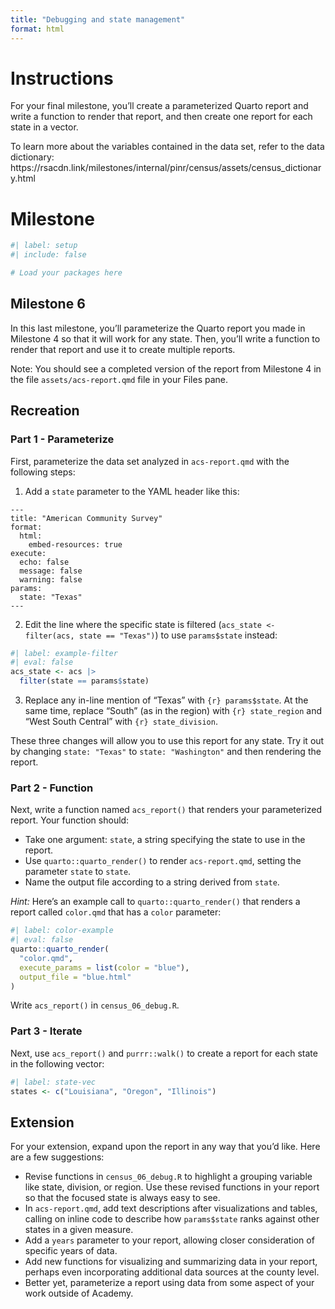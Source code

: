 ```yaml
---
title: "Debugging and state management"
format: html
---
```


# Instructions

For your final milestone, you'll create a parameterized Quarto report and write a function to render that report, and then create one report for each state in a vector.

To learn more about the variables contained in the data set, refer to the data dictionary: https://rsacdn.link/milestones/internal/pinr/census/assets/census_dictionary.html

# Milestone

```r
#| label: setup
#| include: false

# Load your packages here

```

## Milestone 6

In this last milestone, you'll parameterize the Quarto report you made in Milestone 4 so that it will work for any state. Then, you'll write a function to render that report and use it to create multiple reports.

Note: You should see a completed version of the report from Milestone 4 in the file `assets/acs-report.qmd` file in your Files pane.

## Recreation

### Part 1 - Parameterize

First, parameterize the data set analyzed in `acs-report.qmd` with the following steps:

1. Add a `state` parameter to the YAML header like this:

```
---
title: "American Community Survey"
format: 
  html:
    embed-resources: true
execute:
  echo: false
  message: false
  warning: false
params:
  state: "Texas"
---
```

2. Edit the line where the specific state is filtered (`acs_state <- filter(acs, state == "Texas")`) to use `params$state` instead:

```r
#| label: example-filter
#| eval: false
acs_state <- acs |> 
  filter(state == params$state)
```

3. Replace any in-line mention of "Texas" with `{r} params$state`. At the same time, replace "South" (as in the region) with `{r} state_region` and "West South Central" with `{r} state_division`.

These three changes will allow you to use this report for any state. Try it out by changing `state: "Texas"` to `state: "Washington"` and then rendering the report. 

### Part 2 - Function

Next, write a function named `acs_report()` that renders your parameterized report. Your function should:

* Take one argument: `state`, a string specifying the state to use in the report. 
* Use `quarto::quarto_render()` to render `acs-report.qmd`, setting the parameter `state` to `state`.
* Name the output file according to a string derived from `state`.

*Hint:* Here's an example call to `quarto::quarto_render()` that renders a report called `color.qmd` that has a `color` parameter:

```r
#| label: color-example
#| eval: false
quarto::quarto_render(
  "color.qmd", 
  execute_params = list(color = "blue"),
  output_file = "blue.html"
)
```

Write `acs_report()` in `census_06_debug.R`.

### Part 3 - Iterate

Next, use `acs_report()` and `purrr::walk()` to create a report for each state in the following vector:

```r
#| label: state-vec
states <- c("Louisiana", "Oregon", "Illinois")
```

## Extension

For your extension, expand upon the report in any way that you'd like. Here are a few suggestions:

* Revise functions in `census_06_debug.R` to highlight a grouping variable like state, division, or region. Use these revised functions in your report so that the focused state is always easy to see. 
* In `acs-report.qmd`, add text descriptions after visualizations and tables, calling on inline code to describe how `params$state` ranks against other states in a given measure. 
* Add a `years` parameter to your report, allowing closer consideration of specific years of data.
* Add new functions for visualizing and summarizing data in your report, perhaps even incorporating additional data sources at the county level.
* Better yet, parameterize a report using data from some aspect of your work outside of Academy.
